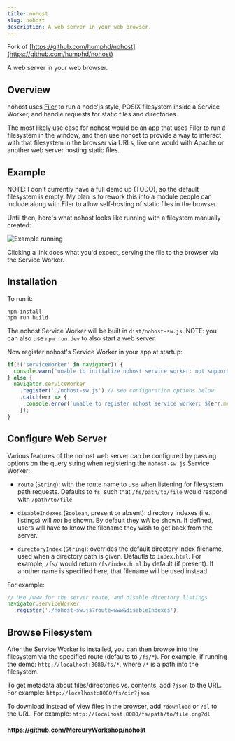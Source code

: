 ```yaml
---
title: nohost
slug: nohost
description: A web server in your web browser.
---
```


Fork of [https://github.com/humphd/nohost](https://github.com/humphd/nohost)

A web server in your web browser.

## Overview

nohost uses [Filer](https://github.com/filerjs/filer) to run a node'js style,
POSIX filesystem inside a Service Worker, and handle requests for static files and
directories.

The most likely use case for nohost would be an app that uses Filer to run a filesystem
in the window, and then use nohost to provide a way to interact with that filesystem
in the browser via URLs, like one would with Apache or another web server hosting static files.

## Example

NOTE: I don't currently have a full demo up (TODO), so the default filesystem is empty.  My plan
is to rework this into a module people can include along with Filer to allow
self-hosting of static files in the browser.

Until then, here's what nohost looks like running with a fileystem manually created:

![Example running](https://github.com/MercuryWorkshop/nohost/blob/main/screenshots/demo.png?raw=true)

Clicking a link does what you'd expect, serving the file to the browser via the Service Worker.

## Installation

To run it:

```
npm install
npm run build
```

The nohost Service Worker will be built in `dist/nohost-sw.js`. NOTE: you can also use `npm run dev` to also start a web server.

Now register nohost's Service Worker in your app at startup:

```js
if(!('serviceWorker' in navigator)) {
  console.warn('unable to initialize nohost service worker: not supported.');
} else {
  navigator.serviceWorker
    .register('./nohost-sw.js') // see configuration options below
    .catch(err => {
      console.error(`unable to register nohost service worker: ${err.message}`);
    });
}
```

## Configure Web Server

Various features of the nohost web server can be configured by passing options on
the query string when registering the `nohost-sw.js` Service Worker:

* `route` (`String`): with the route name to use when listening for filesystem path requests. Defaults to `fs`, such that `/fs/path/to/file` would respond with `/path/to/file`

* `disableIndexes` (`Boolean`, present or absent): directory indexes (i.e., listings) will *not* be shown.  By default they *will* be shown. If defined, users will have to know the filename they wish to get back from the server.

* `directoryIndex` (`String`): overrides the default directory index filename, used when a directory path is given. Defautls to `index.html`. For example, `/fs/` would return `/fs/index.html` by default (if present).  If another name is specified here, that filename will be used instead.

For example:

```js
// Use /www for the server route, and disable directory listings
navigator.serviceWorker
  .register('./nohost-sw.js?route=www&disableIndexes');
```

## Browse Filesystem

After the Service Worker is installed, you can then browse into the filesystem via
the specified route (defaults to `/fs/*`). For example, if running the demo:
`http://localhost:8080/fs/*`, where `/*` is a path into the filesystem.

To get metadata about files/directories vs. contents, add `?json` to the URL.
For example: `http://localhost:8080/fs/dir?json`

To download instead of view files in the browser, add `?download` or `?dl` to the URL.
For example: `http://localhost:8080/fs/path/to/file.png?dl`

#### https://github.com/MercuryWorkshop/nohost